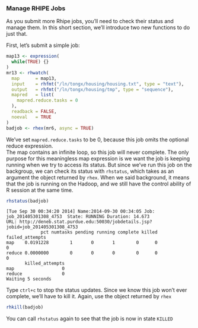 ### Manage RHIPE Jobs ###

As you submit more Rhipe jobs, you'll need to check their status and manage them.  In this short
section, we'll introduce two new functions to do just that. 

First, let's submit a simple job:

```r
map13 <- expression(
  while(TRUE) {}
)
mr13 <- rhwatch(
  map      = map13,
  input    = rhfmt("/ln/tongx/housing/housing.txt", type = "text"),
  output   = rhfmt("/ln/tongx/housing/tmp", type = "sequence"),
  mapred   = list(
    mapred.reduce.tasks = 0
  ),
  readback = FALSE,
  noeval   = TRUE
)
badjob <- rhex(mr6, async = TRUE) 
```

We've set `mapred.reduce.tasks` to be 0, because this job omits the optional reduce expression.  
The map contains an infinite loop, so this job will never complete. The only purpose for this meaningless
map expression is we want the job is keeping running when we try to access its status. But since we've run
this job on the backgroup, we can check its status with `rhstatus`, which takes as an argument
the object returned by `rhex`. When we said background, it means that the job is running on the 
Hadoop, and we still have the control ability of R session at the same time. 

```r
rhstatus(badjob)
```
```
[Tue Sep 30 00:34:20 2014] Name:2014-09-30 00:34:05 Job: job_201405301308_4753  State: RUNNING Duration: 14.673
URL: http://deneb.stat.purdue.edu:50030/jobdetails.jsp?jobid=job_201405301308_4753
             pct numtasks pending running complete killed failed_attempts
map    0.0191228        1       0       1        0      0               0
reduce 0.0000000        0       0       0        0      0               0
       killed_attempts
map                  0
reduce               0
Waiting 5 seconds
```

Type `ctrl+c` to stop the status updates.  Since we know this job won't ever complete, 
we'll have to kill it.  Again, use the object returned by `rhex`

```r
rhkill(badjob)
```

You can call `rhstatus` again to see that the job is now in state `KILLED`
